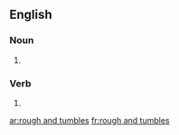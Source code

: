 {{also|rough-and-tumbles}}
==English==

===Noun===
{{head|en|noun plural form}}

# {{plural of|rough and tumble|lang=en}}

===Verb===
{{head|en|verb form}}

# {{en-third-person singular of|rough and tumble}}

[[ar:rough and tumbles]]
[[fr:rough and tumbles]]